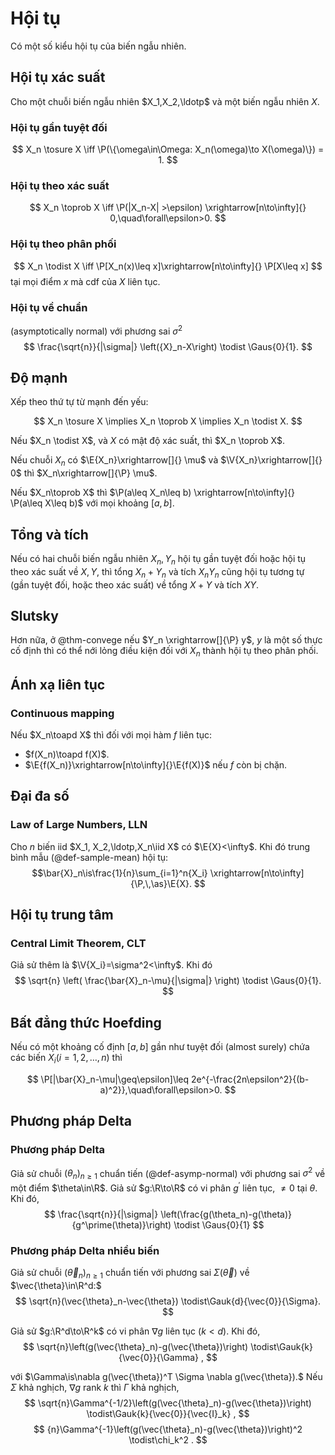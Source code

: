 # Hội tụ

Có một số kiểu hội tụ của biến ngẫu nhiên.

## Hội tụ xác suất
Cho một chuỗi biến ngẫu nhiên $X_1,X_2,\ldotp$
và một biến ngẫu nhiên $X$.

::: {#def-conv-sure}
### Hội tụ gần tuyệt đối
$$
X_n \tosure X \iff
\P(\{\omega\in\Omega: X_n(\omega)\to X(\omega)\}) = 1.
$$
:::

::: {#def-conv-proba}
### Hội tụ theo xác suất
$$
X_n \toprob X \iff
\P(|X_n-X| >\epsilon)
\xrightarrow[n\to\infty]{}
0,\quad\forall\epsilon>0.
$$
:::

:::{#def-conv-dist}
### Hội tụ theo phân phối
$$
X_n \todist X \iff
\P[X_n(x)\leq x]\xrightarrow[n\to\infty]{} \P[X\leq x]
$$
tại mọi điểm $x$ mà cdf của $X$ liên tục.
:::

:::{#def-asymp-normal}
### Hội tụ về chuẩn
(asymptotically normal)
với phương sai
$\sigma^2$
$$
\frac{\sqrt{n}}{|\sigma|}
\left({X}_n-X\right)
\todist
\Gaus{0}{1}.
$$
:::

## Độ mạnh
:::{#thm-strength}

Xếp theo thứ tự từ mạnh đến yếu:

$$
X_n \tosure X \implies
X_n \toprob X \implies
X_n \todist X.
$$

Nếu
$X_n \todist X$,
và
$X$ có mật độ xác suất, thì
$X_n \toprob X$.

Nếu chuỗi $X_n$ có
$\E{X_n}\xrightarrow[]{} \mu$ và
$\V{X_n}\xrightarrow[]{} 0$ thì
$X_n\xrightarrow[]{\P} \mu$.

Nếu $X_n\toprob X$ thì
$\P(a\leq X_n\leq b) \xrightarrow[n\to\infty]{} \P(a\leq X\leq b)$
với mọi khoảng $[a,b]$.
:::

## Tổng và tích
::: {#thm-convege}
Nếu có hai chuỗi biến ngẫu nhiên $X_n, Y_n$
hội tụ gần tuyệt đối
hoặc hội tụ theo xác suất về $X, Y$,
thì tổng $X_n+Y_n$ và tích $X_n Y_n$
cũng hội tụ tương tự (gần tuyệt đối, hoặc theo xác suất)
về tổng $X+Y$ và tích $XY$.
:::

## Slutsky
::: {#thm-slutsky}
Hơn nữa, ở @thm-convege nếu $Y_n \xrightarrow[]{\P} y$, $y$ là một số thực cố định thì có thể
nới lỏng điều kiện đối với $X_n$ thành hội tụ theo phân phối.
:::

## Ánh xạ liên tục
:::{#thm-contmap}
### Continuous mapping
Nếu $X_n\toapd X$ thì
đối với mọi hàm $f$ liên tục:

- $f(X_n)\toapd f(X)$.
- $\E{f(X_n)}\xrightarrow[n\to\infty]{}\E{f(X)}$ nếu $f$ còn bị chặn.
:::

## Đại đa số
::: {#thm-lln}
### Law of Large Numbers, LLN
Cho $n$ biến iid $X_1, X_2,\ldotp,X_n\iid X$ có
$\E{X}<\infty$.
Khi đó trung bình mẫu (@def-sample-mean) hội tụ:
$$\bar{X}_n\is\frac{1}{n}\sum_{i=1}^n{X_i}
\xrightarrow[n\to\infty]{\P,\,\as}\E{X}.
$$
:::

## Hội tụ trung tâm
::: {#thm-clt}
### Central Limit Theorem, CLT
Giả sử thêm là
$\V{X_i}=\sigma^2<\infty$.
Khi đó
$$
\sqrt{n}
\left(
\frac{\bar{X}_n-\mu}{|\sigma|}
\right)
\todist
\Gaus{0}{1}.
$$
:::

## Bất đẳng thức Hoefding
::: {#thm-hoeffding}
Nếu có một khoảng cố định $[a,b]$ gần như tuyệt đối (almost surely) chứa các biến $X_i (i=1,2,\ldots,n)$ thì

$$
\P[|\bar{X}_n-\mu|\geq\epsilon]\leq
2e^{-\frac{2n\epsilon^2}{(b-a)^2}},\quad\forall\epsilon>0.
$$
:::


## Phương pháp Delta

:::{#thm-delta-method}
### Phương pháp Delta
Giả sử chuỗi $(\theta_n)_{n\geq 1}$
chuẩn tiến (@def-asymp-normal)
với phương sai
$\sigma^2$
về một điểm
$\theta\in\R$.
Giả sử $g:\R\to\R$
có vi phân
$g^\prime$
liên tục, $\neq 0$ tại $\theta$.
Khi đó,
$$
\frac{\sqrt{n}}{|\sigma|}
\left(\frac{g(\theta_n)-g(\theta)}
{g^\prime(\theta)}\right)
\todist
\Gaus{0}{1}
$$
:::

:::{#thm-multivar-delta}
### Phương pháp Delta nhiều biến
Giả sử chuỗi $(\vec{\theta}_n)_{n\geq 1}$
chuẩn tiến
với phương sai
$\Sigma(\vec{\theta})$
về
$\vec{\theta}\in\R^d:$
$$
\sqrt{n}(\vec{\theta}_n-\vec{\theta})
\todist\Gauk{d}{\vec{0}}{\Sigma}.
$$

Giả sử $g:\R^d\to\R^k$
có vi phân
$\nabla g$
liên tục
$(k<d)$.
Khi đó,
$$
\sqrt{n}\left(g(\vec{\theta}_n)-g(\vec{\theta})\right)
\todist\Gauk{k}
{\vec{0}}{\Gamma}
,
$$

với
$\Gamma\is\nabla g(\vec{\theta})^T \Sigma \nabla g(\vec{\theta}).$
Nếu $\Sigma$ khả nghịch, $\nabla g$ rank $k$ thì
$\Gamma$ khả nghịch,
$$
\sqrt{n}\Gamma^{-1/2}\left(g(\vec{\theta}_n)-g(\vec{\theta})\right)
\todist\Gauk{k}{\vec{0}}{\vec{I}_k}
,
$$
$$
{n}\Gamma^{-1}\left(g(\vec{\theta}_n)-g(\vec{\theta})\right)^2
\todist\chi_k^2
.
$$
:::
